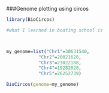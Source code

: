 

###Genome plotting using circos
```{r}

library(BioCircos)

#what I learned in boating school is



my_genome=list("Chr1"=30631540, 
            "Chr2"=20021620,
            "Chr3"=23022188,
            "Chr4"=19282028,
            "Chr5"=26252739)

BioCircos(genome=my_genome)

```